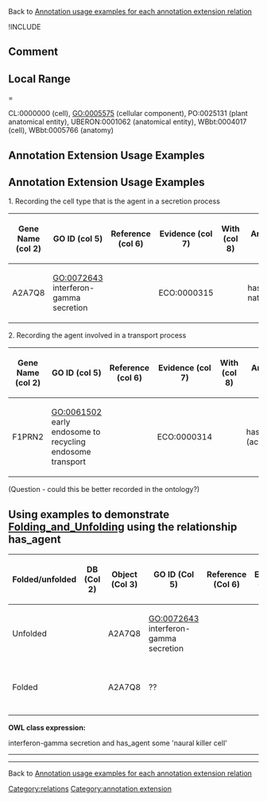 Back to [http://wiki.geneontology.org/index.php/Annotation_usage_examples_for_each_annotation_extension_relation  Annotation usage examples for each annotation extension relation]

!INCLUDE

==Comment==

==Local Range===

CL:0000000 (cell), GO:0005575 (cellular component), PO:0025131 (plant anatomical entity), UBERON:0001062 (anatomical entity), WBbt:0004017 (cell), WBbt:0005766 (anatomy)

==Annotation Extension Usage Examples==

==Annotation Extension Usage Examples==

1. Recording the cell type that is the agent in a secretion process

{| class="wikitable" border="1"
|-
! Gene Name (col 2)
! GO ID (col 5)
! Reference (col 6)
! Evidence (col 7)
! With (col 8)
! Annotation Extension (col 16)
|-
| A2A7Q8
| GO:0072643 interferon-gamma secretion
|
| ECO:0000315
| 
|has_agent(CL:0000623 natural killer cell)

|}

2. Recording the agent involved in a transport process

{| class="wikitable" border="1"
|-
! Gene Name (col 2)
! GO ID (col 5)
! Reference (col 6)
! Evidence (col 7)
! With (col 8)
! Annotation Extension (col 16)
|-
| F1PRN2
| GO:0061502 early endosome to recycling endosome transport
|
| ECO:0000314
| 
|has_agent(GO:0005884; (actin filament))
|}

(Question - could this be better recorded in the ontology?)

== Using examples to demonstrate [[Folding_and_Unfolding]] using the relationship has_agent ==


{| class="wikitable" border="1"
! Folded/unfolded
!DB (Col 2)
!Object (Col 3)
!GO ID (Col 5)
!Reference (Col 6)
!Extension (Col 16)
!Parent terms for new folded GO term
|-
| Unfolded
|  
| A2A7Q8
| GO:0072643 interferon-gamma secretion
| 
| 
| has_agent(CL:0000623 natural killer cell)
|-
| Folded
|  
| A2A7Q8
| ??
|
|
| is_a GO:0002370 natural killer cell cytokine production
|-
|}


'''OWL class expression:''' 

interferon-gamma secretion and has_agent some 'naural killer cell'

----

----


Back to [http://wiki.geneontology.org/index.php/Annotation_usage_examples_for_each_annotation_extension_relation  Annotation usage examples for each annotation extension relation]

[[Category:relations]]
[[Category:annotation extension]]